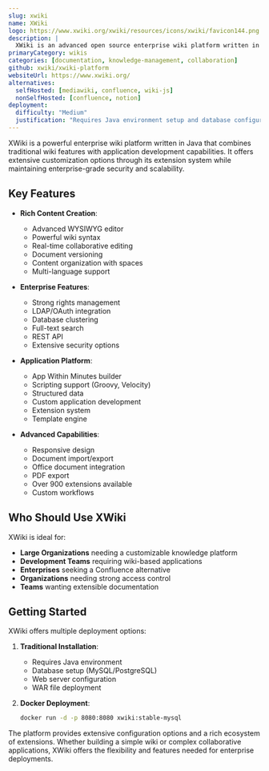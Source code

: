 ```yaml
---
slug: xwiki
name: XWiki
logo: https://www.xwiki.org/xwiki/resources/icons/xwiki/favicon144.png
description: |
  XWiki is an advanced open source enterprise wiki platform written in Java. It features a powerful WYSIWYG editor, strong rights management, and extensive customization capabilities through its extension system.
primaryCategory: wikis
categories: [documentation, knowledge-management, collaboration]
github: xwiki/xwiki-platform
websiteUrl: https://www.xwiki.org/
alternatives:
  selfHosted: [mediawiki, confluence, wiki-js]
  nonSelfHosted: [confluence, notion]
deployment:
  difficulty: "Medium"
  justification: "Requires Java environment setup and database configuration. Docker deployment available but setup needed for advanced features."
---
```


XWiki is a powerful enterprise wiki platform written in Java that combines traditional
wiki features with application development capabilities. It offers extensive
customization options through its extension system while maintaining enterprise-grade
security and scalability.

## Key Features

- **Rich Content Creation**:

  - Advanced WYSIWYG editor
  - Powerful wiki syntax
  - Real-time collaborative editing
  - Document versioning
  - Content organization with spaces
  - Multi-language support

- **Enterprise Features**:

  - Strong rights management
  - LDAP/OAuth integration
  - Database clustering
  - Full-text search
  - REST API
  - Extensive security options

- **Application Platform**:

  - App Within Minutes builder
  - Scripting support (Groovy, Velocity)
  - Structured data
  - Custom application development
  - Extension system
  - Template engine

- **Advanced Capabilities**:
  - Responsive design
  - Document import/export
  - Office document integration
  - PDF export
  - Over 900 extensions available
  - Custom workflows

## Who Should Use XWiki

XWiki is ideal for:

- **Large Organizations** needing a customizable knowledge platform
- **Development Teams** requiring wiki-based applications
- **Enterprises** seeking a Confluence alternative
- **Organizations** needing strong access control
- **Teams** wanting extensible documentation

## Getting Started

XWiki offers multiple deployment options:

1. **Traditional Installation**:

   - Requires Java environment
   - Database setup (MySQL/PostgreSQL)
   - Web server configuration
   - WAR file deployment

2. **Docker Deployment**:
   ```bash
   docker run -d -p 8080:8080 xwiki:stable-mysql
   ```

The platform provides extensive configuration options and a rich ecosystem
of extensions. Whether building a simple wiki or complex collaborative
applications, XWiki offers the flexibility and features needed for
enterprise deployments.
